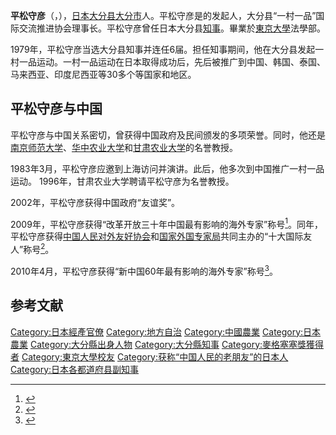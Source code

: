 {{Infobox Officeholder
|name= 平松 守彦
|original_name= 
|image= 
|imagesize         =
|smallimage        =
|caption           =
|order             = 
| office= {{flagicon|Ōita}}第9-14任民選[[大分縣知事列表|大分縣知事]]
| term_start = 1979年4月28日
| term_end = 2003年4月27日
| predecessor = {{link-ja|立木勝|立木勝}}
| successor =[[廣瀨勝貞|廣瀨勝貞]]
|birth_date        = {{birth date|1924|3|12}}
|birth_place       = {{EOJ}}[[大分縣|大分縣]][[大分市|大分市]]
|death_date        = {{death date and age|2016|8|21|1924|3|12}}
|death_place       = {{JPN}}大分縣大分市
|party             = [[無党籍|無党籍]]
|spouse            =
|relatives= 
|alma_mater        = [[東京大学|東京大学]]法学部
|website= 
}}
{{中国缘十大国际友人}}
'''平松守彦'''（{{lang-ja|平松 守彦}}，{{bd|1924年|3月12日|2016年|8月21日|}}），[[日本|日本]][[大分县|大分县]][[大分市|大分市]]人。平松守彦是{{link-ja|一村一品運動|一村一品運動}}的发起人，大分县“一村一品”国际交流推进协会理事长。平松守彦曾任日本大分县[[知事|知事]]。畢業於[[東京大學|東京大學]]法學部。

1979年，平松守彦当选大分县知事并连任6届。担任知事期间，他在大分县发起一村一品运动。一村一品运动在日本取得成功后，先后被推广到中国、韩国、泰国、马来西亚、印度尼西亚等30多个等国家和地区。

== 平松守彦与中国 ==
平松守彦与中国关系密切，曾获得中国政府及民间颁发的多项荣誉。同时，他还是[[南京师范大学|南京师范大学]]、[[华中农业大学|华中农业大学]]和[[甘肃农业大学|甘肃农业大学]]的名誉教授。

1983年3月，平松守彦应邀到上海访问并演讲。此后，他多次到中国推广一村一品运动。 1996年，甘肃农业大学聘请平松守彦为名誉教授。

2002年，平松守彦获得中国政府“友谊奖”。

2009年，平松守彦获得“改革开放三十年中国最有影响的海外专家”称号<ref>{{Cite web |url=http://www.gov.cn/gzdt/2009-07/15/content_1366276.htm |title=外专局局长为最有影响海外专家平松守彦先生颁奖 |accessdate=2011-03-24 |archive-date=2016-03-04 |archive-url=https://web.archive.org/web/20160304094259/http://www.gov.cn/gzdt/2009-07/15/content_1366276.htm |dead-url=no }}</ref>。同年，平松守彦获得[[中国人民对外友好协会|中国人民对外友好协会]]和[[国家外国专家局|国家外国专家局]]共同主办的“十大国际友人”称号<ref>{{Cite web |url=http://news.sina.com.cn/o/2009-12-08/145816737764s.shtml |title=平松守彦：将继续为推动日中民间友好而努力(图)_新闻中心_新浪网 |accessdate=2011-03-24 |archive-date=2016-03-04 |archive-url=https://web.archive.org/web/20160304210842/http://news.sina.com.cn/o/2009-12-08/145816737764s.shtml |dead-url=no }}</ref>。

2010年4月，平松守彦获得“新中国60年最有影响的海外专家”称号<ref>{{Cite web |url=http://www.jpwind.com/JP/jiaoliu/20100413011891.html |title=平松守彦“新中国60年最有影响的海外专家” |accessdate=2011-03-24 |archive-date=2016-03-13 |archive-url=https://web.archive.org/web/20160313151728/http://www.jpwind.com/JP/jiaoliu/20100413011891.html |dead-url=no }}</ref>。

== 参考文献 ==
{{reflist}}
{{大分縣知事}}
{{Authority control}}
{{DEFAULTSORT:Hiramatsu}}
[[Category:日本經產官僚|Category:日本經產官僚]]
[[Category:地方自治|Category:地方自治]]
[[Category:中國農業|Category:中國農業]]
[[Category:日本農業|Category:日本農業]]
[[Category:大分縣出身人物|Category:大分縣出身人物]]
[[Category:大分縣知事|Category:大分縣知事]]
[[Category:麥格塞塞獎獲得者|Category:麥格塞塞獎獲得者]]
[[Category:東京大學校友|Category:東京大學校友]]
[[Category:获称“中国人民的老朋友”的日本人|Category:获称“中国人民的老朋友”的日本人]]
[[Category:日本各都道府县副知事|Category:日本各都道府县副知事]]